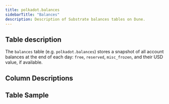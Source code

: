 ```yaml
---
title: polkadot.balances
sidebarTitle: "Balances"
description: Description of Substrate balances tables on Dune.
---
```


## Table description

The `balances` table (e.g. `polkadot.balances`) stores a snapshot of all account balances at the end of each day: `free`, `reserved`, `misc_frozen`, and their USD value, if available.  

## Column Descriptions


<ColumnDescriptions tableSchema="polkadot" tableName="balances" />

## Table Sample


<TableSample tableSchema="polkadot" tableName="balances" />
